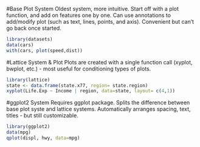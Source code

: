 #Base Plot System
Oldest system, more intuitive. Start off with a plot function, and add on features one by one. Can use annotations to add/modify plot (such as text, lines, points, and axis). Convenient but can't go back once started.
```r
library(datasets)
data(cars)
with(cars, plot(speed,dist))
```

#Lattice System & Plot
Plots are created with a single function call (xyplot, bwplot, etc.) - most useful for conditioning types of plots.
```r
library(lattice)
state <- data.frame(state.x77, region= state.region)
xyplot(Life.Exp ~ Income | region, data=state, layout= c(4,1))
```

#ggplot2 System
Requires ggplot package. Splits the difference between base plot syste and lattice systems. Automatically arranges spacing, text, titles - but still customizable. 
```r
library(ggplot2)
data(mpg)
qplot(displ, hwy, data=mpg)
```

